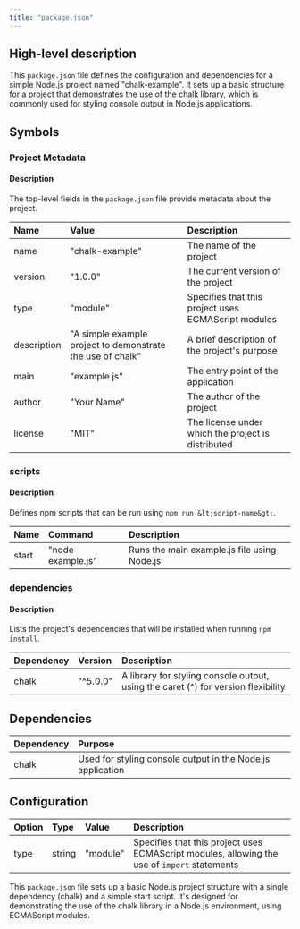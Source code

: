 ```yaml
---
title: "package.json"
---
```


## High-level description
This `package.json` file defines the configuration and dependencies for a simple Node.js project named "chalk-example". It sets up a basic structure for a project that demonstrates the use of the chalk library, which is commonly used for styling console output in Node.js applications.

## Symbols

### Project Metadata
#### Description
The top-level fields in the `package.json` file provide metadata about the project.

| Name | Value | Description |
|:-----|:------|:------------|
| name | "chalk-example" | The name of the project |
| version | "1.0.0" | The current version of the project |
| type | "module" | Specifies that this project uses ECMAScript modules |
| description | "A simple example project to demonstrate the use of chalk" | A brief description of the project's purpose |
| main | "example.js" | The entry point of the application |
| author | "Your Name" | The author of the project |
| license | "MIT" | The license under which the project is distributed |

### scripts
#### Description
Defines npm scripts that can be run using `npm run &lt;script-name&gt;`.

| Name | Command | Description |
|:-----|:--------|:------------|
| start | "node example.js" | Runs the main example.js file using Node.js |

### dependencies
#### Description
Lists the project's dependencies that will be installed when running `npm install`.

| Dependency | Version | Description |
|:-----------|:--------|:------------|
| chalk | "^5.0.0" | A library for styling console output, using the caret (^) for version flexibility |

## Dependencies
| Dependency | Purpose |
|:-----------|:--------|
| chalk | Used for styling console output in the Node.js application |

## Configuration
| Option | Type | Value | Description |
|:-------|:-----|:------|:------------|
| type | string | "module" | Specifies that this project uses ECMAScript modules, allowing the use of `import` statements |

This `package.json` file sets up a basic Node.js project structure with a single dependency (chalk) and a simple start script. It's designed for demonstrating the use of the chalk library in a Node.js environment, using ECMAScript modules.